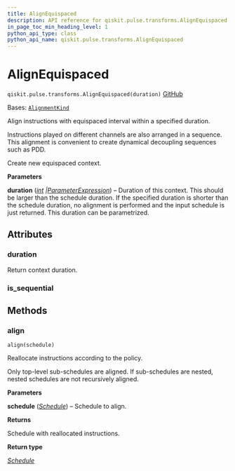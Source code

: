 ```yaml
---
title: AlignEquispaced
description: API reference for qiskit.pulse.transforms.AlignEquispaced
in_page_toc_min_heading_level: 1
python_api_type: class
python_api_name: qiskit.pulse.transforms.AlignEquispaced
---
```


# AlignEquispaced

<span id="qiskit.pulse.transforms.AlignEquispaced" />

`qiskit.pulse.transforms.AlignEquispaced(duration)` [GitHub](https://github.com/qiskit/qiskit/tree/stable/0.46/qiskit/pulse/transforms/alignments.py "view source code")

Bases: [`AlignmentKind`](pulse#qiskit.pulse.transforms.AlignmentKind "qiskit.pulse.transforms.alignments.AlignmentKind")

Align instructions with equispaced interval within a specified duration.

Instructions played on different channels are also arranged in a sequence. This alignment is convenient to create dynamical decoupling sequences such as PDD.

Create new equispaced context.

**Parameters**

**duration** ([*int*](https://docs.python.org/3/library/functions.html#int "(in Python v3.12)")  *|*[*ParameterExpression*](qiskit.circuit.ParameterExpression "qiskit.circuit.parameterexpression.ParameterExpression")) – Duration of this context. This should be larger than the schedule duration. If the specified duration is shorter than the schedule duration, no alignment is performed and the input schedule is just returned. This duration can be parametrized.

## Attributes

<span id="qiskit.pulse.transforms.AlignEquispaced.duration" />

### duration

Return context duration.

<span id="qiskit.pulse.transforms.AlignEquispaced.is_sequential" />

### is\_sequential

## Methods

### align

<span id="qiskit.pulse.transforms.AlignEquispaced.align" />

`align(schedule)`

Reallocate instructions according to the policy.

Only top-level sub-schedules are aligned. If sub-schedules are nested, nested schedules are not recursively aligned.

**Parameters**

**schedule** ([*Schedule*](qiskit.pulse.Schedule "qiskit.pulse.schedule.Schedule")) – Schedule to align.

**Returns**

Schedule with reallocated instructions.

**Return type**

[*Schedule*](qiskit.pulse.Schedule "qiskit.pulse.schedule.Schedule")

